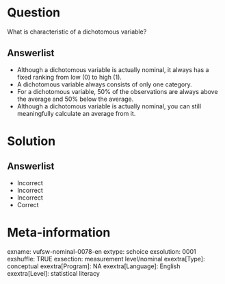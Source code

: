 Question
========
What is characteristic of a dichotomous variable?

Answerlist
----------
* Although a dichotomous variable is actually nominal, it always has a fixed ranking from low (0) to high (1).
* A dichotomous variable always consists of only one category.
* For a dichotomous variable, 50% of the observations are always above the average and 50% below the average.
* Although a dichotomous variable is actually nominal, you can still meaningfully calculate an average from it.


Solution
========

Answerlist
----------
* Incorrect
* Incorrect
* Incorrect
* Correct

Meta-information
================
exname: vufsw-nominal-0078-en
extype: schoice
exsolution: 0001
exshuffle: TRUE
exsection: measurement level/nominal
exextra[Type]: conceptual
exextra[Program]: NA
exextra[Language]: English
exextra[Level]: statistical literacy
